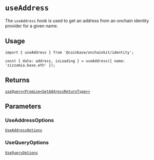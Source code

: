
# `useAddress`

The `useAddress` hook is used to get an address from an onchain identity provider for a given name.

## Usage

```tsx twoslash
import { useAddress } from '@coinbase/onchainkit/identity';

const { data: address, isLoading } = useAddress({ name: 'zizzamia.base.eth' });
```

## Returns

[`useQuery<Promise<GetAddressReturnType>>`](types#getaddressreturntype)

## Parameters

### UseAddressOptions

[`UseAddressOptions`](types#useaddressoptions)

### UseQueryOptions

[`UseQueryOptions`](types#usequeryoptions)


<FeedbackWidget />
